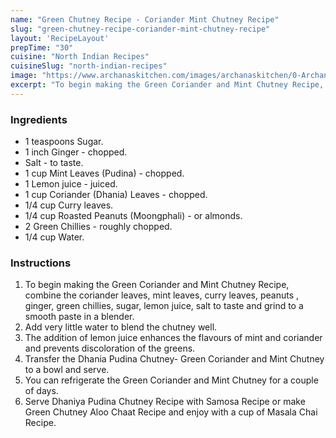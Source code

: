 ---
name: "Green Chutney Recipe - Coriander Mint Chutney Recipe"
slug: "green-chutney-recipe-coriander-mint-chutney-recipe"
layout: 'RecipeLayout'
prepTime: "30"
cuisine: "North Indian Recipes"
cuisineSlug: "north-indian-recipes"
image: "https://www.archanaskitchen.com/images/archanaskitchen/0-Archanas-Kitchen-Recipes/Articles/Green_Chutney_Video_Recipe_Dhania_Pudina_Chutney_6_1600.jpg"
excerpt: "To begin making the Green Coriander and Mint Chutney Recipe, combine the coriander leaves, mint leaves, curry leaves, peanuts , ginger, green chillies, sugar, lemon juice, salt to taste and grind to a smooth paste in a blender"
---

### Ingredients

- 1 teaspoons Sugar.
- 1 inch Ginger - chopped.
- Salt - to taste.
- 1 cup Mint Leaves (Pudina) -  chopped.
- 1 Lemon juice - juiced.
- 1 cup Coriander (Dhania) Leaves -  chopped.
- 1/4 cup Curry leaves.
- 1/4 cup Roasted Peanuts (Moongphali) - or almonds.
- 2 Green Chillies - roughly chopped.
- 1/4 cup Water.

### Instructions

1. To begin making the Green Coriander and Mint Chutney Recipe, combine the coriander leaves, mint leaves, curry leaves, peanuts , ginger, green chillies, sugar, lemon juice, salt to taste and grind to a smooth paste in a blender.
1. Add very little water to blend the chutney well.
1. The addition of lemon juice enhances the flavours of mint and coriander and prevents discoloration of the greens.
1. Transfer the Dhania Pudina Chutney- Green Coriander and Mint Chutney to a bowl and serve.
1. You can refrigerate the Green Coriander and Mint Chutney for a couple of days.
1. Serve Dhaniya Pudina Chutney Recipe with Samosa Recipe or make Green Chutney Aloo Chaat Recipe and enjoy with a cup of Masala Chai Recipe.
